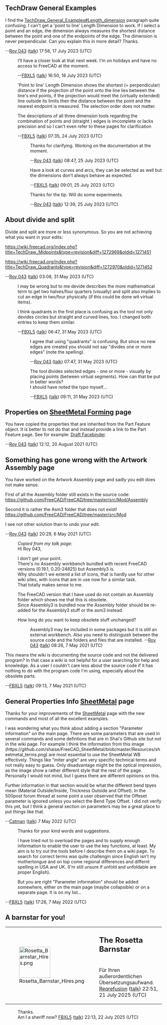 == TechDraw General Examples ==

I find the [[TechDraw_General_Examples#Length_dimension]] paragraph quite confusing. I can't get a 'point to line' Length Dimension to work. If I select a point and an edge, the dimension always measures the shortest distance between the point and one of the endpoints of the edge. The dimension is never perpendicular. Can you explain this in more detail? Thanks.

--[[User:Roy 043|Roy 043]] ([[User talk:Roy 043|talk]]) 17:58, 17 July 2023 (UTC)

: I‘ll have a closer look at that next week. I‘m on holidays and have no access to FreeCAD at the moment.

: --[[User:FBXL5|FBXL5]] ([[User talk:FBXL5|talk]]) 16:50, 18 July 2023 (UTC)

: 'Point to line' Length Dimension shows the shortest (= perpendicular) distance if the projection of the point onto the line lies between the line's end points, if the projection would meet the (virtually extended) line outside its limits then the distance between the point and the nearest endpoint is measured. The selection order does not matter.

: The descriptions of all three dimension tools regarding the combination of points and (straight ) edges is imcomplete or lacks precision and so I can't even refer to these pages for clarification

: --[[User:FBXL5|FBXL5]] ([[User talk:FBXL5|talk]]) 07:35, 24 July 2023 (UTC)

:: Thanks for clarifying. Working on the documentation at the moment.

:: --[[User:Roy 043|Roy 043]] ([[User talk:Roy 043|talk]]) 08:47, 25 July 2023 (UTC)

::: Have a look at curves and arcs, they can be selected as well but the dimensions don’t always behave as expected.

::: --[[User:FBXL5|FBXL5]] ([[User talk:FBXL5|talk]]) 09:01, 25 July 2023 (UTC)

:::: Thanks for the tip. Will do some experiments.

:::: --[[User:Roy 043|Roy 043]] ([[User talk:Roy 043|talk]]) 12:39, 25 July 2023 (UTC)

== About divide and split ==

Divide and split are more or less synonymous. So you are not achieving what you want in your edits:

https://wiki.freecad.org/index.php?title=TechDraw_Midpoints&type=revision&diff=1272969&oldid=1271451

https://wiki.freecad.org/index.php?title=TechDraw_Quadrants&type=revision&diff=1272970&oldid=1271452

--[[User:Roy 043|Roy 043]] ([[User talk:Roy 043|talk]]) 03:08, 31 May 2023 (UTC)

: I may be wrong but to me devide describes the more mathematical term to get two halves/four quarters (visually) and split also implies to cut an edge in two/four physically (if this could be done wit virtual items).

: I think quadrants in the first place is confusing as the tool not only devides circles but straight and curved lines, too. I changed both entries to keep them similar.

:--[[User:FBXL5|FBXL5]] ([[User talk:FBXL5|talk]]) 06:47, 31 May 2023 (UTC)

:: I agree that using "quadrants" is confusing. But since no new edges are created you should not say "divides one or more edges" (note the spelling).

:: --[[User:Roy 043|Roy 043]] ([[User talk:Roy 043|talk]]) 07:47, 31 May 2023 (UTC)

::: The tool divides selected edges - one or more - visually by placing points (between virtual segments). How can that be put in better words?
::: I should have noted the typo myself...

:::--[[User:FBXL5|FBXL5]] ([[User talk:FBXL5|talk]]) 09:11, 31 May 2023 (UTC)

== Properties on [[SheetMetal_Forming|SheetMetal Forming]] page ==

You have copied the properties that are inherited from the Part Feature object. It is better to not do that and instead provide a link to the Part Feature page. See for example: [[Draft_Facebinder|Draft Facebinder]].

--[[User:Roy 043|Roy 043]] ([[User talk:Roy 043|talk]]) 12:12, 20 August 2021 (UTC)

== Something has gone wrong with the Artwork Assembly page ==

You have worked on the Artwork Assembly page and sadly you edit does not make sense.

First of all the Assembly folder still exists in the source code:
https://github.com/FreeCAD/FreeCAD/tree/master/src/Mod/Assembly

Second it is rather the Asm3 folder that does not exist!
https://github.com/FreeCAD/FreeCAD/tree/master/src/Mod

I see not other solution than to undo your edit.

--[[User:Roy 043|Roy 043]] ([[User talk:Roy 043|talk]]) 20:29, 6 May 2021 (UTC)

:''Copied from my talk page:''
:Hi Roy 043,

:I don't get your point. 
:There's no Assembly workbench bundled with recent FreeCAD versions (0.19.1, 0.20-24825) but Assembly3 is. 
:Why shouldn't we extend a list of icons, that is hardly use for other wiki sites, with icons that are in use now for a similar task.
:That totally makes sense to me.

:The FreeCAD version that I have used do not contain an Assembly folder which shows me that this is obsolete. 
:Since Assembly3 is bundled now the Assembly folder should be re-added for the Assembly3 stuff or the asm3 instead.

:How long do you want to keep obsolete stuff unchanged?

::Assembly3 may be included in some packages but it is still an external workbench. Also you need to distinguish between the source code and the folders and files that are installed. --[[User:Roy 043|Roy 043]] ([[User talk:Roy 043|talk]]) 08:26, 7 May 2021 (UTC)

This means the wiki is documenting the source code and not the delivered program?
In that case a wiki is not helpful for a user searching for help and knowledge.
As a user I couldn't care less about the source code if it has nothing to do with the program code I'm using, especially about the obsolete parts.

--[[User:FBXL5|FBXL5]] ([[User talk:FBXL5|talk]]) 09:13, 7 May 2021 (UTC)

== General Properties Info [[SheetMetal]] page ==
Thanks for your improvements of the [[SheetMetal]] page with the new commands and most of all the excellent examples. 

I was wondering what you think about adding a section "Parameter information" on the main page. There are some parameters that are used in several commands and some defintions that are in Shai's Github site but not in the wiki page. For example I think the information from this image (https://github.com/shaise/FreeCAD_SheetMetal/blob/master/Resources/sheetmetal_terms.png) are most essential to use the SheetMetal WB effectively. Things like "miter angle" are very specific technical terms and not really easy to guess. Only disadvantage might be the optical impression, as the image show a rather different style that the rest of the page. Personally I would not mind, but I guess there are different opinions on this. 

Further information in that section would be what the different bend tpyes mean (Material Outside/Inside, Thickness Outside and Offset). In the 500post forum thread at some point a user observed that the Offeset parameter is ignored unless you select the Bend Type Offset. I did not verify this yet, but I think a general section on parameters may be a great place to put things like that.

--[[User:Catman|Catman]] ([[User talk:Catman|talk]]) 7 May 2022 (UTC)


: Thanks for your kind words and suggestions.

: I have tried not to overload the pages and to supply enough information to enable the user to use the key functions, at least. My aim is to try out the tools before I describe them on a wiki page. To search for correct terms was quite challengin since English isn't my mothertongue and on top come regional differences and differnt spelling in USA and UK. (I'm still unsure if unfold and unfoldable are proper English).

: But you are right "Parameter information" should be added somewhere, either on the main page (maybe collapsible) or on a separate page. It is on my list...

--[[User:FBXL5|FBXL5]] ([[User talk:FBXL5|talk]]) 17:26, 7 May 2022 (UTC)

== A barnstar for you! ==

{| style="background-color: #fdffe7; border: 1px solid #fceb92;"
|rowspan="2" style="vertical-align: middle; padding: 5px;" | [[File:Rosetta Barnstar Hires.png|100px]]
|style="font-size: x-large; padding: 3px 3px 0 3px; height: 1.5em;" | '''The Rosetta Barnstar'''
|-
|style="vertical-align: middle; padding: 3px;" | Für Ihren außerordentlichen Übersetzungsaufwand. [[User:Reqrefusion|Reqrefusion]] ([[User talk:Reqrefusion|talk]]) 22:51, 21 July 2025 (UTC)
|}

:Thanks.
:Am I a sheriff now? [[User:FBXL5|FBXL5]] ([[User talk:FBXL5|talk]]) 22:13, 22 July 2025 (UTC)
